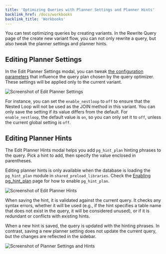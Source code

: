 ```yaml
---
title: 'Optimizing Queries with Planner Settings and Planner Hints'
backlink_href: /docs/workbooks
backlink_title: 'Workbooks'
---
```



<DocsBetaFeature feature="Workbooks" />

You can test optimizing queries by creating variants. In the Rewrite Query page
of the create new variant flow, you can not only rewrite a query, but also tweak
the planner settings and planner hints.

## Editing Planner Settings

In the Edit Planner Settings modal, you can tweak [the configuration parameters](https://www.postgresql.org/docs/current/runtime-config-query.html)
that influence the query plan chosen by the query optimizer.
These settings will be applied only to the current variant.

![Screenshot of Edit Planner Settings](planner_settings.png)

For instance, you can set the `enable_nestloop` to `off` to ensure that the
Nested Loop will not be used as the JOIN method in this variant.
You can only save the setting if its value differs from the default.
For `enable_nestloop`, the default value is `on`, so you can only set it to
`off`, unless the current global setting is `off`.

## Editing Planner Hints

The Edit Planner Hints modal helps you add `pg_hint_plan` hinting phrases to the
query. Pick a hint to add, then specify the value enclosed in parentheses.

Editing planner hints is only available when the database is loading the
`pg_hint_plan` module in `shared_preload_libraries`. Check the [Enabling pg_hint_plan](/docs/workbooks/enabling_pg_hint_plan)
page for how to enable `pg_hint_plan`.

![Screenshot of Edit Planner Hints](planner_hints.png)

When saving the hint, it is validated against the current query. It checks any
syntax errors, whether it will be used (e.g., if the hint specifies a table name
that does not exist in the query, it will be considered unused), or if it is
redundant or conflicts with existing hints.

When a new hint is saved, the query is updated with the hinting phrases. In
contrast, saving a new planner setting does not update the current query, but
the changes are reflected in the sidebar.

![Screenshot of Planner Settings and Hints](planner_settings_and_hints.png)
